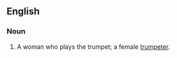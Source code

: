 ==English==

===Noun===
{{en-noun|es}}

# {{rare}} A woman who plays the trumpet; a female [[trumpeter]].